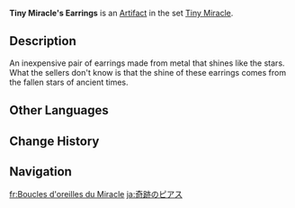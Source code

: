{{Artifact Infobox
|image = Item Tiny Miracle's Earrings.png
|set   = Tiny Miracle
|piece = Circlet of Logos
}}
{{Description|A cheap accessory that is actually made from ancient meteoric ore.}}
'''Tiny Miracle's Earrings''' is an [[Artifact]] in the set [[Tiny Miracle]].

==Description==
An inexpensive pair of earrings made from metal that shines like the stars.<br />What the sellers don't know is that the shine of these earrings comes from the fallen stars of ancient times.

==Other Languages==
{{Other Languages
|en      = Tiny Miracle's Earrings
|zhs     = 奇迹耳坠
|zhs_rm  = Qíjī Ěrzhuì
|zht     = 奇蹟耳墜
|zht_rm  = Qíjī Ěrzhuì
|zh_tl   = Earrings of Miracles
|ja      = 奇跡のピアス
|ja_rm   = Kiseki no Piasu
|ja_tl   = Earrings of Miracles
|ko      = 기적의 귀걸이
|ko_rm   = Gijeok-ui Gwigeori
|ko_tl   = Earrings of Miracles
|es      = Aretes del Milagro
|es_tl   = Earrings of the Miracle
|fr      = Boucles d'oreilles du Miracle
|fr_tl   = Earrings of the Miracle
|ru      = Серёжки маленького чуда
|ru_tl   = Tiny Miracle's Earrings
|th      = Tiny Miracle's Earrings
|vi      = Bông Tai Kỳ Tích
|vi_tl   = 
|de      = Wunderohrhänger
|de_tl   = Miracle Earrings
|id      = Tiny Miracle's Earrings
|pt      = Brincos do Milagre
|pt_tl   = 
|tr      = Küçük Mucizenin Küpeleri
|tr_tl   = 
|it      = Orecchini miracolosi
|it_tl   = 
}}

==Change History==
{{Change History|1.0}}

==Navigation==
{{Artifact Set Navbox|Tiny Miracle}}

[[fr:Boucles d'oreilles du Miracle]]
[[ja:奇跡のピアス]]